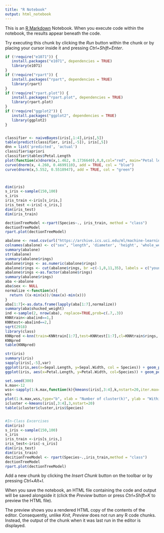 ---
title: "R Notebook"
output: html_notebook
---

This is an [R Markdown](http://rmarkdown.rstudio.com) Notebook. When you execute code within the notebook, the results appear beneath the code. 

Try executing this chunk by clicking the *Run* button within the chunk or by placing your cursor inside it and pressing *Ctrl+Shift+Enter*. 

```{r}
if (!require("e1071")) {
   install.packages("e1071", dependencies = TRUE)
   library(e1071)
}
if (!require("rpart")) {
   install.packages("rpart", dependencies = TRUE)
   library(rpart)
}
if (!require("rpart.plot")) {
   install.packages("rpart.plot", dependencies = TRUE)
   library(rpart.plot)
}
if (!require("ggplot2")) {
   install.packages("ggplot2", dependencies = TRUE)
   library(ggplot2)
}


classifier <- naiveBayes(iris[,1:4],iris[,5])
table(predict(classifier, iris[,-5]), iris[,5])
dnn = list('predicted', 'actual')
classifier$apriori
classifier$tables$Petal.Length
plot(function(x)dnorm(x,1.462, 0.1736640),0,8,col="red", main="Petal length distribution for the 3 different species")
curve(dnorm(x, 4.260, 0.4699110), add = TRUE, col = "blue")
curve(dnorm(x,5.552, 0.5518947), add = TRUE, col = "green")



dim(iris)
s_iris <-sample(150,100)
s_iris
iris_train <-iris[s_iris,]
iris_test <-iris[-s_iris,]
dim(iris_test)
dim(iris_train)

dectionTreeModel <-rpart(Species~., iris_train, method = "class")
dectionTreeModel
rpart.plot(dectionTreeModel)

abalone <- read.csv(url("https://archive.ics.uci.edu/ml/machine-learning-databases/abalone/abalone.data"), header=FALSE, sep = ",")
colnames(abalone) <- c("sex", "length", 'diameter', 'height', 'whole_weight', 'shucked_weight', 'viscera_weight', 'shell_weight', 'rings')
summary(abalone)
str(abalone)
summary(abalone$rings)
abalone$rings <- as.numeric(abalone$rings)
abalone$rings <- cut(abalone$rings, br =c(-1,8,11,35), labels = c("young", 'adult', 'old'))
abalone$rings <-as.factor(abalone$rings)
summary(abalone$rings)
aba <-abalone
aba$sex <- NULL
normalize <-function(x){
  return ((x-min(x))/(max(x)-min(x)))
}
aba[1:7]<-as.data.frame(lapply(aba[1:7],normalize))
summary(aba$shucked_weight)
ind <-sample(2, nrow(aba), replace=TRUE,prob=c(.7,.3))
KNNtrain<-aba[ind==1,]
KNNtest<-aba[ind==2,]
sqrt(2918)
library(class)
KNNpred <-knn(train=KNNtrain[1:7],test=KNNtest[1:7],cl=KNNtrain$rings, k=55)
KNNpred
table(KNNpred)

str(iris)
summary(iris)
sapply(iris[,-5],var)
ggplot(iris,aes(x=Sepal.Length, y=Sepal.Width, col = Species)) + geom_point()
ggplot(iris, aes(x=Petal.Length, y=Petal.Width, col=Species)) + geom_point()

set.seed(300)
k.max<-12
wss<-sapply(1:k.max,function(k){kmeans(iris[,3:4],k,nstart=20,iter.max=20)$tot.withinss})
wss
plot(1:k.max,wss,type="b", xlab = "Number of cluster(k)", ylab = "Withing cluster sum of squares")
icluster <-kmeans(iris[,3:4],3,nstart=20)
table(icluster$cluster,iris$Species)


#In-Class Excercises
dim(iris)
s_iris <-sample(150,100)
s_iris
iris_train <-iris[s_iris,]
iris_test<-iris[-s_iris]
dim(iris_test)
dim(iris_train)
decitionTreeModel <- rpart(Species~.,iris_train,method = "class")
dectionTreeModel
rpart.plot(dectionTreeModel)

```

Add a new chunk by clicking the *Insert Chunk* button on the toolbar or by pressing *Ctrl+Alt+I*.

When you save the notebook, an HTML file containing the code and output will be saved alongside it (click the *Preview* button or press *Ctrl+Shift+K* to preview the HTML file).

The preview shows you a rendered HTML copy of the contents of the editor. Consequently, unlike *Knit*, *Preview* does not run any R code chunks. Instead, the output of the chunk when it was last run in the editor is displayed.
